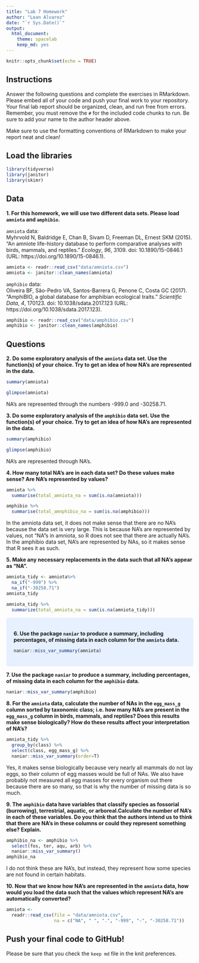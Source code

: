 ```yaml
---
title: "Lab 7 Homework"
author: "Lean Alvarez"
date: "`r Sys.Date()`"
output:
  html_document: 
    theme: spacelab
    keep_md: yes
---
```


```r
knitr::opts_chunk$set(echo = TRUE)
```

## Instructions
Answer the following questions and complete the exercises in RMarkdown. Please embed all of your code and push your final work to your repository. Your final lab report should be organized, clean, and run free from errors. Remember, you must remove the `#` for the included code chunks to run. Be sure to add your name to the author header above.  

Make sure to use the formatting conventions of RMarkdown to make your report neat and clean!  

## Load the libraries
```r
library(tidyverse)
library(janitor)
library(skimr)
``` 

## Data
**1. For this homework, we will use two different data sets. Please load `amniota` and `amphibio`.**  

`amniota` data:  
Myhrvold N, Baldridge E, Chan B, Sivam D, Freeman DL, Ernest SKM (2015). “An amniote life-history
database to perform comparative analyses with birds, mammals, and reptiles.” _Ecology_, *96*, 3109.
doi: 10.1890/15-0846.1 (URL: https://doi.org/10.1890/15-0846.1).
```r
amniota <- readr::read_csv("data/amniota.csv")
amniota <- janitor::clean_names(amniota)
```

`amphibio` data:  
Oliveira BF, São-Pedro VA, Santos-Barrera G, Penone C, Costa GC (2017). “AmphiBIO, a global database
for amphibian ecological traits.” _Scientific Data_, *4*, 170123. doi: 10.1038/sdata.2017.123 (URL:
https://doi.org/10.1038/sdata.2017.123).
```r
amphibio <- readr::read_csv("data/amphibio.csv")
amphibio <- janitor::clean_names(amphibio)
```

## Questions  
**2. Do some exploratory analysis of the `amniota` data set. Use the function(s) of your choice. Try to get an idea of how NA's are represented in the data.**  

```r
summary(amniota)
```
```r
glimpse(amniota)
```

NA's are represented through the numbers -999.0 and -30258.71.



**3. Do some exploratory analysis of the `amphibio` data set. Use the function(s) of your choice. Try to get an idea of how NA's are represented in the data.**  

```r
summary(amphibio)
```
```r
glimpse(amphibio)
```
NA's are represented through NA's.


**4. How many total NA's are in each data set? Do these values make sense? Are NA's represented by values?**   

```r
amniota %>% 
  summarise(total_amniota_na = sum(is.na(amniota)))
```
```r
amphibio %>% 
  summarise(total_amnphibio_na = sum(is.na(amphibio)))
```
In the amniota data set, it does not make sense that there are no NA's because the data set is very large. This is because NA's are represented by values, not "NA"s in amniota, so R does not see that there are actually NA's. In the amphibio data set, NA's are represented by NAs, so it makes sense that R sees it as such.


**5. Make any necessary replacements in the data such that all NA's appear as "NA".**   
```r
amniota_tidy <- amniota%>% 
  na_if("-999") %>% 
  na_if("-30258.71")
amniota_tidy
```

```r
amniota_tidy %>% 
  summarize(total_amniota_na = sum(is.na(amniota_tidy)))
```


<style>
div.blue { background-color:#e6f0ff; border-radius: 5px; padding: 20px;}
</style>
<div class = "blue">

**6. Use the package `naniar` to produce a summary, including percentages, of missing data in each column for the `amniota` data.**  
```r
naniar::miss_var_summary(amniota)
```
</div>

**7. Use the package `naniar` to produce a summary, including percentages, of missing data in each column for the `amphibio` data.**
```r
naniar::miss_var_summary(amphibio)
```



**8. For the `amniota` data, calculate the number of NAs in the `egg_mass_g` column sorted by taxonomic class; i.e. how many NA's are present in the `egg_mass_g` column in birds, mammals, and reptiles? Does this results make sense biologically? How do these results affect your interpretation of NA's?**  

```r
amniota_tidy %>% 
  group_by(class) %>% 
  select(class, egg_mass_g) %>% 
  naniar::miss_var_summary(order=T)
```
Yes, it makes sense biologically because very nearly all mammals do not lay eggs, so their column of egg masses would be full of NAs. We also have probably not measured all egg masses for every organism out there because there are so many, so that is why the number of missing data is so much.



**9. The `amphibio` data have variables that classify species as fossorial (burrowing), terrestrial, aquatic, or arboreal.Calculate the number of NA's in each of these variables. Do you think that the authors intend us to think that there are NA's in these columns or could they represent something else? Explain.**
```r
amphibio_na <- amphibio %>% 
  select(fos, ter, aqu, arb) %>% 
  naniar::miss_var_summary()
amphibio_na
```
I do not think these are NA's, but instead, they represent how some species are not found in certain habitats.


**10. Now that we know how NA's are represented in the `amniota` data, how would you load the data such that the values which represent NA's are automatically converted?**
```r
amniota <- 
  readr::read_csv(file = "data/amniota.csv", 
                  na = c("NA", " ", ".", "-999", "-", "-30258.71"))
```

## Push your final code to GitHub!
Please be sure that you check the `keep md` file in the knit preferences.  